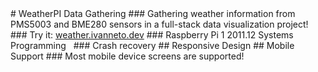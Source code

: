 

<Feature delay="0">
# WeatherPI Data Gathering
</Feature>

<Feature delay="300">
### Gathering weather information from PMS5003 and BME280 sensors in a full-stack data visualization project!
</Feature>

<Feature delay="600">
### Try it: <a href="https://weather.ivanneto.dev" target="_blank" rel="noreferrer">weather.ivanneto.dev</a>
</Feature>

<Feature delay="900">
### Raspberry Pi 1 2011.12 Systems Programming
</Feature>

<FeatureGrid delay="1200" cols="2">
	<Feature delay="0">
		<Image src={getImageUrl("projects/weatherpi/weatherpi1.jpg")} width={600} height={400} alt=""/>
	</Feature>
	<Feature delay="200">
		<Image src={getImageUrl("projects/weatherpi/weatherpi2.jpg")} width={600} height={400} alt=""/>
	</Feature>
</FeatureGrid>

<Feature delay="1700">
### Crash recovery
</Feature>

<Feature delay="2000">
## Responsive Design
</Feature>

<Feature delay="2300">
## Mobile Support
</Feature>

<Feature delay="2600">
### Most mobile device screens are supported!
</Feature>
